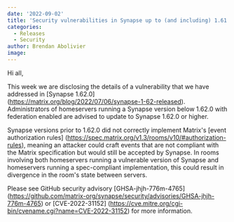 ```yaml
---
date: '2022-09-02'
title: 'Security vulnerabilities in Synapse up to (and including) 1.61.0'
categories:
  - Releases
  - Security
author: Brendan Abolivier
image:
---
```


Hi all,

This week we are disclosing the details of a vulnerability that we have
addressed in [Synapse 1.62.0]
(https://matrix.org/blog/2022/07/06/synapse-1-62-released). Administrators of
homeservers running a Synapse version below 1.62.0 with federation enabled
are advised to update to Synapse 1.62.0 or higher.

Synapse versions prior to 1.62.0 did not correctly implement Matrix's
[event authorization rules]
(https://spec.matrix.org/v1.3/rooms/v10/#authorization-rules), meaning an
attacker could craft events that are not compliant with the Matrix
specification but would still be accepted by Synapse. In rooms involving both
homeservers running a vulnerable version of Synapse and homeservers running a
spec-compliant implementation, this could result in divergence in the room's
state between servers.

Please see GitHub security advisory [GHSA-jhjh-776m-4765]
(https://github.com/matrix-org/synapse/security/advisories/GHSA-jhjh-776m-4765)
or [CVE-2022-31152]
(https://cve.mitre.org/cgi-bin/cvename.cgi?name=CVE-2022-31152) for more information.
